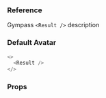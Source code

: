 ### Reference

Gympass `<Result />` description

### Default Avatar

```javascript type=expo
<>
  <Result />
</>
```

### Props

<PropsTable component="Result" platform="native" />
